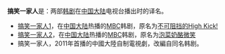 '''搞笑一家人'''是：两部[[韩剧|韩剧]]在[[中国大陆|中国大陆]]电视台播出时的译名。
* [[不可阻挡的High_Kick|搞笑一家人1]]，在[[中国大陆|中国大陆]]热播的[[MBC|MBC]]韩剧，原名为[[High_Kick!|不可阻挡的High Kick!]]
* [[泡菜奶酪微笑|搞笑一家人2]]，在[[中国大陆|中国大陆]]热播的[[MBC|MBC]]韩剧，原名为[[泡菜奶酪微笑|泡菜奶酪微笑]]
* 搞笑一家人，2011年首播的中國大陸自制電視劇，改編自同名韩剧。
{{disambig|Cat=五字作品消歧义}}